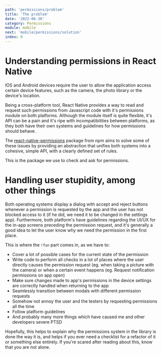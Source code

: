 ```yaml
---
path: 'permissions/problem'
title: 'The problem'
date: '2022-06-30'
category: Permissions
module: mobile
next: 'mobile/permissions/solution'
index: 0
---
```


# Understanding permissions in React Native

IOS and Android devices require the user to allow the application access certain device features, such as the camera, the photo library or the device's location.

Being a cross-platform tool, React Native provides a way to read and request such permissions from Javascript code with it's permissions module on both platforms. Although the module itself is quite flexible, it's API can be a pain and it's ripe with incompatibilities between platforms, as they both have their own systems and guidelines for how permissions should behave.

The [react-native-permissions](https://www.npmjs.com/package/react-native-permissions) package from npm aims to solve some of these issues by providing an abstraction that unifies both systems into a cohesive, simple API, with a clearly defined set of rules.

This is the package we use to check and ask for permissions.

# Handling user stupidity, among other things

Both operating systems display a dialog with accept and reject buttons whenever a permission is requested by the app and the user has not blocked access to it (if he did, we need it to be changed in the settings app). Furthermore, both platform's have guidelines regarding the UI/UX for the in-app screens preceding the permission request, and it's generally a good idea to let the user know why we need the permission in the first place.

This is where the `!fun` part comes in, as we have to: 

- Cover a lot of possible cases for the current state of the permission
- Write code to perform all checks in a lot of places where the user directly causes the permission request (eg. when taking a picture with the camera) or when a certain event happens (eg. Request notification permissions on app open)
- Make sure changes made to app's permissions in the device settings are correctly handled when returning to the app
- Seamlessly transition between modals with different permission requests
- Somehow not annoy the user and the testers by requesting permissions all the time
- Follow platform guidelines
- And probably many more things which have caused me and other developers severe PTSD

Hopefully, this helps to explain why the permissions system in the library is done the way it is, and helps if you ever need a checklist for a refactor of it or something else entirely. 
If you're scared after reading about this, know that you are not alone.

